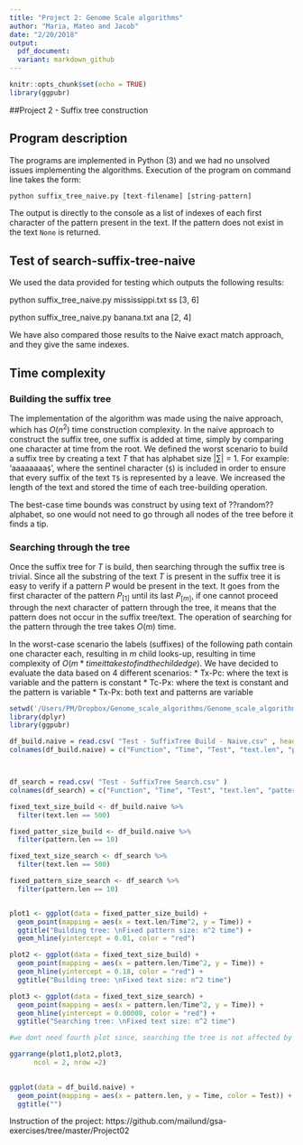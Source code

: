 ```yaml
---
title: "Project 2: Genome Scale algorithms"
author: "Maria, Mateo and Jacob"
date: "2/20/2018"
output:
  pdf_document:
  variant: markdown_github
---
```

```r
knitr::opts_chunk$set(echo = TRUE)
library(ggpubr)
```

##Project 2 - Suffix tree construction

## Program description

The programs are implemented in Python (3) and we had no unsolved issues implementing the algorithms.
Execution of the program on command line takes the form:

```r
python suffix_tree_naive.py [text-filename] [string-pattern]
```

The output is directly to the console as a list of indexes of each first character of the pattern present in the text. If the pattern does not exist in the text `None` is returned.

## Test of search-suffix-tree-naive
We used the data provided for testing which outputs the following results:

python suffix_tree_naive.py mississippi.txt ss
[3, 6]

python suffix_tree_naive.py banana.txt ana
[2, 4]

We have also compared those results to the Naive exact match approach, and they give the same indexes.

## Time complexity

### Building the suffix tree
The implementation of the algorithm was made using the naive approach, which has $O(n^2)$ time construction complexity.
In the naive approach to construct the suffix tree, one suffix is added at time, simply by comparing one character at time from the root. 
We defined the worst scenario to build a suffix tree by creating a text $T$ that has alphabet size $|\sum|$ = 1. For example: 'aaaaaaaa`$`', where the sentinel character (`$`) is included in order to ensure that every suffix of the text `T$` is represented by a leave.
We increased the length of the text and stored the time of each tree-building operation.

The best-case time bounds was construct by using text of ??random?? alphabet, so one would not need to go through all nodes of the tree before it finds a tip. 

### Searching through the tree
Once the suffix tree for $T$ is build, then searching through the suffix tree is trivial. Since all the substring of the text $T$ is present in the suffix tree it is easy to verify if a pattern $P$ would be present in the text. It goes from the first character of the pattern $P_[1]$ until its last $P_[m]$, if one cannot proceed through the next character of pattern through the tree, it means that the pattern does not occur in the suffix tree/text. The operation of searching for the pattern through the tree takes $O(m)$ time. 

In the worst-case scenario the labels (suffixes) of the following path contain one character each, resulting in $m$ child looks-up, resulting in time complexity of $O(m * time it takes to find the child edge)$.
We have decided to evaluate the data based on 4 different scenarios:
* Tx-Pc: where the text is variable and the pattern is constant
* Tc-Px: where the text is constant and the pattern is variable
* Tx-Px: both text and patterns are variable

```r
setwd('/Users/PM/Dropbox/Genome_scale_algorithms/Genome_scale_algorithms/Project2')
library(dplyr)
library(ggpubr)

df_build.naive = read.csv( "Test - SuffixTree Build - Naive.csv" , header = F)
colnames(df_build.naive) = c("Function", "Time", "Test", "text.len", "pattern.len", "occurrences", "?")



df_search = read.csv( "Test - SuffixTree Search.csv" )
colnames(df_search) = c("Function", "Time", "Test", "text.len", "pattern.len", "occurrences", "?")

fixed_text_size_build <- df_build.naive %>%
  filter(text.len == 500)

fixed_patter_size_build <- df_build.naive %>%
  filter(pattern.len == 10)

fixed_text_size_search <- df_search %>%
  filter(text.len == 500)

fixed_pattern_size_search <- df_search %>%
  filter(pattern.len == 10)


plot1 <- ggplot(data = fixed_patter_size_build) + 
  geom_point(mapping = aes(x = text.len/Time^2, y = Time)) +
  ggtitle("Building tree: \nFixed pattern size: n^2 time") +
  geom_hline(yintercept = 0.01, color = "red")

plot2 <- ggplot(data = fixed_text_size_build) + 
  geom_point(mapping = aes(x = pattern.len/Time^2, y = Time)) + 
  geom_hline(yintercept = 0.18, color = "red") +
  ggtitle("Building tree: \nFixed text size: n^2 time")

plot3 <- ggplot(data = fixed_text_size_search) + 
  geom_point(mapping = aes(x = pattern.len/Time^2, y = Time)) + 
  geom_hline(yintercept = 0.00008, color = "red") +
  ggtitle("Searching tree: \nFixed text size: n^2 time")

#we dont need fourth plot since, searching the tree is not affected by text size, only the pattern

ggarrange(plot1,plot2,plot3,
      ncol = 2, nrow =2) 
  
```

```r

ggplot(data = df_build.naive) + 
  geom_point(mapping = aes(x = pattern.len, y = Time, color = Test)) +
  ggtitle("")

```


Instruction of the project: https://github.com/mailund/gsa-exercises/tree/master/Project02

